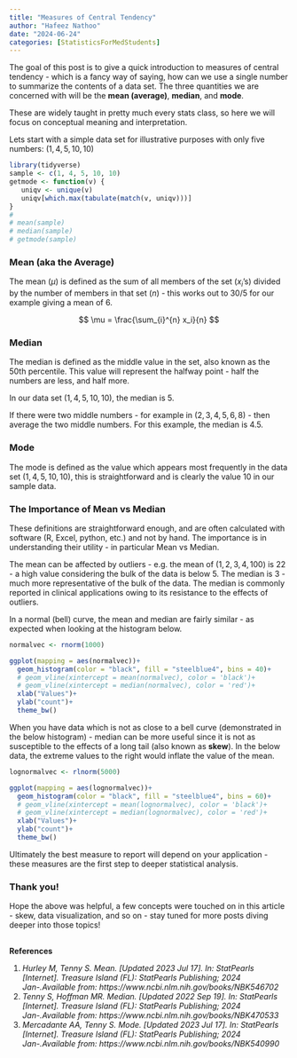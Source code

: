 ```yaml
---
title: "Measures of Central Tendency"
author: "Hafeez Nathoo"
date: "2024-06-24"
categories: [StatisticsForMedStudents]
---
```


The goal of this post is to give a quick introduction to measures of central tendency - which is a fancy way of saying, how can we use a single number to summarize the contents of a data set. The three quantities we are concerned with will be the **mean (average)**, **median**, and **mode**.

These are widely taught in pretty much every stats class, so here we will focus on conceptual meaning and interpretation.

Lets start with a simple data set for illustrative purposes with only five numbers: $(1, 4, 5, 10, 10)$

```r
library(tidyverse)
sample <- c(1, 4, 5, 10, 10)
getmode <- function(v) {
   uniqv <- unique(v)
   uniqv[which.max(tabulate(match(v, uniqv)))]
}
# 
# mean(sample)
# median(sample)
# getmode(sample)
```

### Mean (aka the Average)

The mean ($\mu$) is defined as the sum of all members of the set ($x_i$'s) divided by the number of members in that set ($n$) - this works out to $30/5$ for our example giving a mean of $6$.

$$
\mu = \frac{\sum_{i}^{n} x_i}{n}
$$
    
### Median

The median is defined as the middle value in the set, also known as the 50th percentile. This value will represent the halfway point - half the numbers are less, and half more.

In our data set $(1, 4, 5, 10, 10)$, the median is $5$.

If there were two middle numbers - for example in $(2, 3, 4, 5, 6, 8)$ - then average the two middle numbers. For this example, the median is $4.5$.


### Mode

The mode is defined as the value which appears most frequently in the data set $(1, 4, 5, 10, 10)$, this is straightforward and is clearly the value $10$ in our sample data.

### The Importance of Mean vs Median

These definitions are straightforward enough, and are often calculated with software (R, Excel, python, etc.) and not by hand. The importance is in understanding their utility - in particular Mean vs Median.

The mean can be affected by outliers - e.g. the mean of $(1,2,3,4,100)$ is $22$ - a high value considering the bulk of the data is below 5. The median is $3$ - much more representative of the bulk of the data. The median is commonly reported in clinical applications owing to its resistance to the effects of outliers.

In a normal (bell) curve, the mean and median are fairly similar - as expected when looking at the histogram below. 
<!-- The mean is the black line and median is in red. -->

```r

normalvec <- rnorm(1000)

ggplot(mapping = aes(normalvec))+
  geom_histogram(color = "black", fill = "steelblue4", bins = 40)+
  # geom_vline(xintercept = mean(normalvec), color = 'black')+
  # geom_vline(xintercept = median(normalvec), color = 'red')+
  xlab("Values")+
  ylab("count")+
  theme_bw()

```

When you have data which is not as close to a bell curve (demonstrated in the below histogram) - median can be more useful since it is not as susceptible to the effects of a long tail (also known as **skew**). 
<!-- The mean is the black line and median is in red. -->
In the below data, the extreme values to the right would inflate the value of the mean.

```r

lognormalvec <- rlnorm(5000)

ggplot(mapping = aes(lognormalvec))+
  geom_histogram(color = "black", fill = "steelblue4", bins = 60)+
  # geom_vline(xintercept = mean(lognormalvec), color = 'black')+
  # geom_vline(xintercept = median(lognormalvec), color = 'red')+
  xlab("Values")+
  ylab("count")+
  theme_bw()
```

Ultimately the best measure to report will depend on your application - these measures are the first step to deeper statistical analysis.


### Thank you!

Hope the above was helpful, a few concepts were touched on in this article - skew, data visualization, and so on - stay tuned for more posts diving deeper into those topics!





## 

**References**

1.  *Hurley M, Tenny S. Mean. \[Updated 2023 Jul 17\]. In: StatPearls \[Internet\]. Treasure Island (FL): StatPearls Publishing; 2024 Jan-.Available from: https://www.ncbi.nlm.nih.gov/books/NBK546702*
2.  *Tenny S, Hoffman MR. Median. \[Updated 2022 Sep 19\]. In: StatPearls \[Internet\]. Treasure Island (FL): StatPearls Publishing; 2024 Jan-.Available from: https://www.ncbi.nlm.nih.gov/books/NBK470533*
3.  *Mercadante AA, Tenny S. Mode. \[Updated 2023 Jul 17\]. In: StatPearls \[Internet\]. Treasure Island (FL): StatPearls Publishing; 2024 Jan-.Available from: https://www.ncbi.nlm.nih.gov/books/NBK540990*
